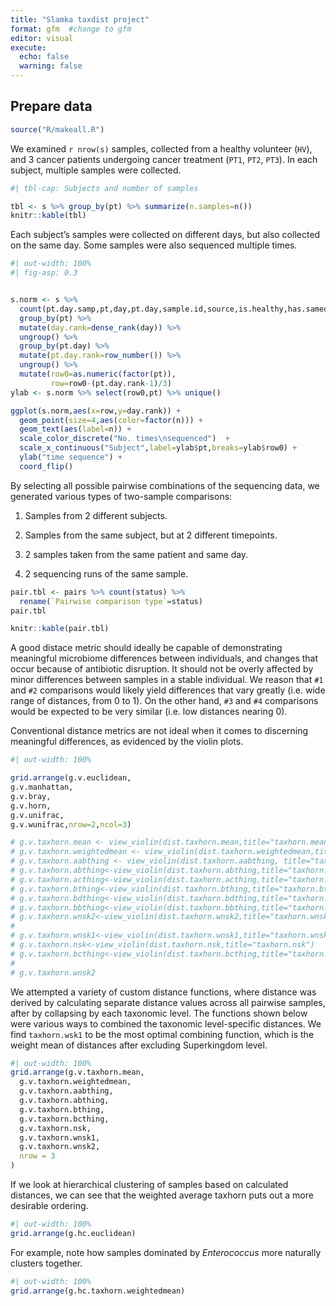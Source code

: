 ```yaml
---
title: "Slamka taxdist project"
format: gfm  #change to gfm
editor: visual
execute: 
  echo: false
  warning: false
---
```


## Prepare data

```r
source("R/makeall.R")
```

We examined `r nrow(s)` samples, collected from a healthy volunteer (`HV`), and 3 cancer patients undergoing cancer treatment (`PT1`, `PT2`, `PT3`). In each subject, multiple samples were collected.

```r
#| tbl-cap: Subjects and number of samples

tbl <- s %>% group_by(pt) %>% summarize(n.samples=n())
knitr::kable(tbl)
```

Each subject's samples were collected on different days, but also collected on the same day. Some samples were also sequenced multiple times.

```r
#| out-width: 100%
#| fig-asp: 0.3


s.norm <- s %>% 
  count(pt.day.samp,pt,day,pt.day,sample.id,source,is.healthy,has.sameday,has.reseq) %>%
  group_by(pt) %>% 
  mutate(day.rank=dense_rank(day)) %>%
  ungroup() %>%
  group_by(pt.day) %>%
  mutate(pt.day.rank=row_number()) %>%
  ungroup() %>%
  mutate(row0=as.numeric(factor(pt)),
         row=row0-(pt.day.rank-1)/3)
ylab <- s.norm %>% select(row0,pt) %>% unique()

ggplot(s.norm,aes(x=row,y=day.rank)) +
  geom_point(size=4,aes(color=factor(n))) +
  geom_text(aes(label=n)) +
  scale_color_discrete("No. times\nsequenced")  +
  scale_x_continuous("Subject",label=ylab$pt,breaks=ylab$row0) +
  ylab("time sequence") + 
  coord_flip()

```

By selecting all possible pairwise combinations of the sequencing data, we generated various types of two-sample comparisons:

1.  Samples from 2 different subjects.

2.  Samples from the same subject, but at 2 different timepoints.

3.  2 samples taken from the same patient and same day.

4.  2 sequencing runs of the same sample.

```r
pair.tbl <- pairs %>% count(status) %>%
  rename(`Pairwise comparison type`=status)
pair.tbl

knitr::kable(pair.tbl)
```

A good distace metric should ideally be capable of demonstrating meaningful microbiome differences between individuals, and changes that occur because of antibiotic disruption. It should not be overly affected by minor differences between samples in a stable individual. We reason that `#1` and `#2` comparisons would likely yield differences that vary greatly (i.e. wide range of distances, from 0 to 1). On the other hand, `#3` and `#4` comparisons would be expected to be very similar (i.e. low distances nearing 0).

Conventional distance metrics are not ideal when it comes to discerning meaningful differences, as evidenced by the violin plots.

```r
#| out-width: 100%

grid.arrange(g.v.euclidean,
g.v.manhattan,
g.v.bray,
g.v.horn,
g.v.unifrac,
g.v.wunifrac,nrow=2,ncol=3)

# g.v.taxhorn.mean <- view_violin(dist.taxhorn.mean,title="taxhorn.mean")
# g.v.taxhorn.weightedmean <- view_violin(dist.taxhorn.weightedmean,title="taxhorn.weightedmean")
# g.v.taxhorn.aabthing <- view_violin(dist.taxhorn.aabthing, title="taxhorn.aabthing")
# g.v.taxhorn.abthing<-view_violin(dist.taxhorn.abthing,title="taxhorn.abthing")
# g.v.taxhorn.acthing<-view_violin(dist.taxhorn.acthing,title="taxhorn.acthing")
# g.v.taxhorn.bthing<-view_violin(dist.taxhorn.bthing,title="taxhorn.bthing")
# g.v.taxhorn.bdthing<-view_violin(dist.taxhorn.bdthing,title="taxhorn.bdthing")
# g.v.taxhorn.bbthing<-view_violin(dist.taxhorn.bbthing,title="taxhorn.bbthing")
# g.v.taxhorn.wnsk2<-view_violin(dist.taxhorn.wnsk2,title="taxhorn.wnsk2")
# 
# g.v.taxhorn.wnsk1<-view_violin(dist.taxhorn.wnsk1,title="taxhorn.wnsk1")
# g.v.taxhorn.nsk<-view_violin(dist.taxhorn.nsk,title="taxhorn.nsk")
# g.v.taxhorn.bcthing<-view_violin(dist.taxhorn.bcthing,title="taxhorn.bcthing")
# 
# g.v.taxhorn.wnsk2
```

We attempted a variety of custom distance functions, where distance was derived by calculating separate distance values across all pairwise samples, after by collapsing by each taxonomic level. The functions shown below were various ways to combined the taxonomic level-specific distances. We find `taxhorn.wsk1` to be the most optimal combining function, which is the weight mean of distances after excluding Superkingdom level.

```r
#| out-width: 100%
grid.arrange(g.v.taxhorn.mean,
  g.v.taxhorn.weightedmean,
  g.v.taxhorn.aabthing,
  g.v.taxhorn.abthing,
  g.v.taxhorn.bthing,
  g.v.taxhorn.bcthing,
  g.v.taxhorn.nsk,
  g.v.taxhorn.wnsk1,
  g.v.taxhorn.wnsk2,
  nrow = 3
)

```

If we look at hierarchical clustering of samples based on calculated distances, we can see that the weighted average taxhorn puts out a more desirable ordering.

```r
#| out-width: 100%
grid.arrange(g.hc.euclidean)
```

For example, note how samples dominated by *Enterococcus* more naturally clusters together.

```r
#| out-width: 100%
grid.arrange(g.hc.taxhorn.weightedmean)
```
